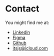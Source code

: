 # Contact

You might find me at:

- [Linkedin](https://www.linkedin.com/in/itsjs/)
- [Figma](https://figma.com/@itsjs)
- [Github](https://github.com/Its-Js)
- itsjs@icloud.com